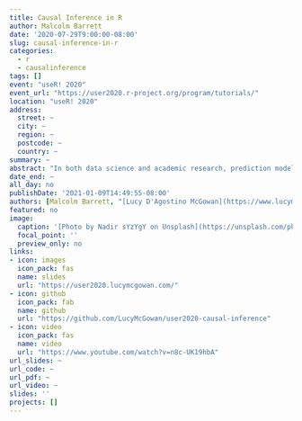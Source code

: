```yaml
---
title: Causal Inference in R
author: Malcolm Barrett
date: '2020-07-29T9:00:00-08:00'
slug: causal-inference-in-r
categories:
  - r
  - causalinference
tags: []
event: "useR! 2020"
event_url: "https://user2020.r-project.org/program/tutorials/"
location: "useR! 2020"
address:
  street: ~
  city: ~
  region: ~
  postcode: ~
  country: ~
summary: ~
abstract: "In both data science and academic research, prediction modeling is often not enough; to answer many questions, we need to approach them causally. In this workshop, we’ll teach the essential elements of answering causal questions in R through causal diagrams, and causal modeling techniques such as propensity scores, inverse probability weighting, and g-computation. We’ll also show that by distinguishing predictive models from causal models, we can better take advantage of both tools; prediction modeling plays a role in establishing many causal models, such as propensity scores and g-computation. You’ll be able to use the tools you already know--the tidyverse, regression models, and more--to answer the questions that are important to your work."
date_end: ~
all_day: no
publishDate: '2021-01-09T14:49:55-08:00'
authors: [Malcolm Barrett, "[Lucy D'Agostino McGowan](https://www.lucymcgowan.com/)"]
featured: no
image:
  caption: '[Photo by Nadir sYzYgY on Unsplash](https://unsplash.com/photos/wc3jFFQxo8k)'
  focal_point: ''
  preview_only: no
links:
- icon: images
  icon_pack: fas
  name: slides
  url: "https://user2020.lucymcgowan.com/"
- icon: github
  icon_pack: fab
  name: github
  url: "https://github.com/LucyMcGowan/user2020-causal-inference"
- icon: video
  icon_pack: fas
  name: video
  url: "https://www.youtube.com/watch?v=n8c-UK19hbA"
url_slides: ~
url_code: ~
url_pdf: ~
url_video: ~
slides: ''
projects: []
---
```

